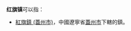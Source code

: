 '''红旗镇'''可以指：
{{PRC admin/disambig|13/08/24/102/000|15/25/27/102/000|21/06/82/104/000|23/04/05/100/000|23/06/23/101/000|23/09/02/100/000|44/04/04/103/000|46/01/07/103/000|51/11/32/202/000|65/29/24/102/000}}
*[[紅旗鎮_(蓋州市)|紅旗鎮 (蓋州市)]]，中國遼寧省[[蓋州市|蓋州市]]下轄的鎮。
{{disambig|cat=三字中国镇名消歧义}}
